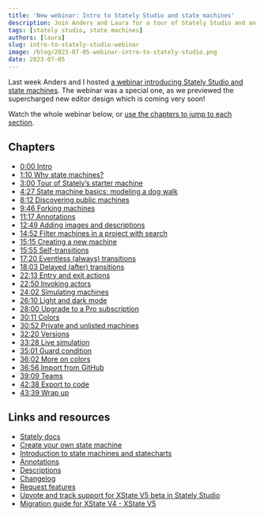 ```yaml
---
title: 'New webinar: Intro to Stately Studio and state machines'
description: Join Anders and Laura for a tour of Stately Studio and an introduction to state machines featuring the next release of Stately Studio.
tags: [stately studio, state machines]
authors: [laura]
slug: intro-to-stately-studio-webinar
image: /blog/2023-07-05-webinar-intro-to-stately-studio.png
date: 2023-07-05
---
```


Last week Anders and I hosted [a webinar introducing Stately Studio and state machines](https://www.youtube.com/watch?v=u_ZU253mH-g). The webinar was a special one, as we previewed the supercharged new editor design which is coming very soon!<!-- truncate -->

Watch the whole webinar below, or [use the chapters to jump to each section](#chapters).

<YouTube id="u_ZU253mH-g" />

## Chapters

- [0:00 Intro](https://youtube.com/watch?v=u_ZU253mH-g&t=0s)
- [1:10 Why state machines?](https://youtube.com/watch?v=u_ZU253mH-g&t=70s)
- [3:00 Tour of Stately’s starter machine](https://youtube.com/watch?v=u_ZU253mH-g&t=180s)
- [4:27 State machine basics: modeling a dog walk](https://youtube.com/watch?v=u_ZU253mH-g&t=267s)
- [8:12 Discovering public machines](https://youtube.com/watch?v=u_ZU253mH-g&t=492s)
- [9:46 Forking machines](https://youtube.com/watch?v=u_ZU253mH-g&t=586s)
- [11:17 Annotations](https://youtube.com/watch?v=u_ZU253mH-g&t=677s)
- [12:49 Adding images and descriptions](https://youtube.com/watch?v=u_ZU253mH-g&t=769s)
- [14:52 Filter machines in a project with search](https://youtube.com/watch?v=u_ZU253mH-g&t=892s)
- [15:15 Creating a new machine](https://youtube.com/watch?v=u_ZU253mH-g&t=915s)
- [15:55 Self-transitions](https://youtube.com/watch?v=u_ZU253mH-g&t=955s)
- [17:20 Eventless (always) transitions](https://youtube.com/watch?v=u_ZU253mH-g&t=1040s)
- [18:03 Delayed (after) transitions](https://youtube.com/watch?v=u_ZU253mH-g&t=1083s)
- [22:13 Entry and exit actions](https://youtube.com/watch?v=u_ZU253mH-g&t=1333s)
- [22:50 Invoking actors](https://youtube.com/watch?v=u_ZU253mH-g&t=1370s)
- [24:02 Simulating machines](https://youtube.com/watch?v=u_ZU253mH-g&t=1442s)
- [26:10 Light and dark mode](https://youtube.com/watch?v=u_ZU253mH-g&t=1570s)
- [28:00 Upgrade to a Pro subscription](https://youtube.com/watch?v=u_ZU253mH-g&t=1680s)
- [30:11 Colors](https://youtube.com/watch?v=u_ZU253mH-g&t=1811s)
- [30:52 Private and unlisted machines](https://youtube.com/watch?v=u_ZU253mH-g&t=1852s)
- [32:20 Versions](https://youtube.com/watch?v=u_ZU253mH-g&t=1940s)
- [33:28 Live simulation](https://youtube.com/watch?v=u_ZU253mH-g&t=2008s)
- [35:01 Guard condition](https://youtube.com/watch?v=u_ZU253mH-g&t=2101s)
- [36:02 More on colors](https://youtube.com/watch?v=u_ZU253mH-g&t=2162s)
- [36:56 Import from GitHub](https://youtube.com/watch?v=u_ZU253mH-g&t=2216s)
- [39:09 Teams](https://youtube.com/watch?v=u_ZU253mH-g&t=2349s)
- [42:38 Export to code](https://youtube.com/watch?v=u_ZU253mH-g&t=2558s)
- [43:39 Wrap up](https://youtube.com/watch?v=u_ZU253mH-g&t=2619s)

## Links and resources

- [Stately docs](https://stately.ai/docs)
- [Create your own state machine](https://state.new)
- [Introduction to state machines and statecharts](https://stately.ai/docs/state-machines-and-statecharts)
- [Annotations](https://stately.ai/docs/annotations)
- [Descriptions](https://stately.ai/docs/descriptions)
- [Changelog](https://feedback.stately.ai/changelog)
- [Request features](https://feedback.stately.ai)
- [Upvote and track support for XState V5 beta in Stately Studio](https://feedback.stately.ai/editor/p/stately-studio-xstate-v5-compatibility)
- [Migration guide for XState V4 - XState V5](https://stately.ai/docs/migration)
